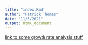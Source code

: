 ```yaml
---
title: "index.Rmd"
author: "Patrick Thomas"
date: "11/5/2021"
output: html_document
---
```



[link to some growth rate analysis stuff](growth_rate_analysis.html)